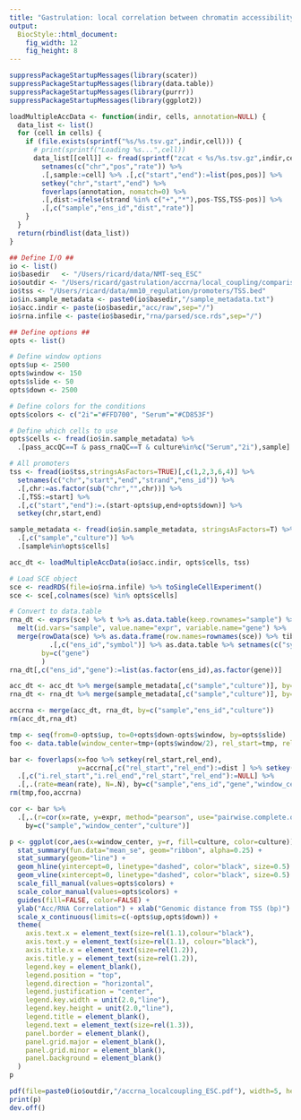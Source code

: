 ```yaml
---
title: "Gastrulation: local correlation between chromatin accessibility and RNA expression in ESC"
output: 
  BiocStyle::html_document: 
    fig_width: 12
    fig_height: 8
---
```


```r
suppressPackageStartupMessages(library(scater))
suppressPackageStartupMessages(library(data.table))
suppressPackageStartupMessages(library(purrr))
suppressPackageStartupMessages(library(ggplot2))
```

<!-- Define functions -->
```r
loadMultipleAccData <- function(indir, cells, annotation=NULL) {
  data_list <- list()
  for (cell in cells) {
    if (file.exists(sprintf("%s/%s.tsv.gz",indir,cell))) {
      # print(sprintf("Loading %s...",cell))
      data_list[[cell]] <- fread(sprintf("zcat < %s/%s.tsv.gz",indir,cell), sep="\t", stringsAsFactors=T) %>%
        setnames(c("chr","pos","rate")) %>%
        .[,sample:=cell] %>% .[,c("start","end"):=list(pos,pos)] %>% 
        setkey("chr","start","end") %>%
        foverlaps(annotation, nomatch=0) %>% 
        .[,dist:=ifelse(strand %in% c("+","*"),pos-TSS,TSS-pos)] %>% 
        .[,c("sample","ens_id","dist","rate")]
    }
  }
  return(rbindlist(data_list))
}
```

<!-- Define I/O and options -->
```r

## Define I/O ##
io <- list()
io$basedir   <- "/Users/ricard/data/NMT-seq_ESC"
io$outdir <- "/Users/ricard/gastrulation/accrna/local_coupling/comparison/ESC/out"
io$tss <- "/Users/ricard/data/mm10_regulation/promoters/TSS.bed"
io$in.sample_metadata <- paste0(io$basedir,"/sample_metadata.txt")
io$acc.indir <- paste(io$basedir,"acc/raw",sep="/")
io$rna.infile <- paste(io$basedir,"rna/parsed/sce.rds",sep="/")

## Define options ##
opts <- list()

# Define window options
opts$up <- 2500
opts$window <- 150
opts$slide <- 50
opts$down <- 2500

# Define colors for the conditions
opts$colors <- c("2i"="#FFD700", "Serum"="#CD853F")

# Define which cells to use
opts$cells <- fread(io$in.sample_metadata) %>% 
  .[pass_accQC==T & pass_rnaQC==T & culture%in%c("Serum","2i"),sample] 
```

<!-- Load gene metadata -->
```r
# All promoters
tss <- fread(io$tss,stringsAsFactors=TRUE)[,c(1,2,3,6,4)] %>%
  setnames(c("chr","start","end","strand","ens_id")) %>%
  .[,chr:=as.factor(sub("chr","",chr))] %>%
  .[,TSS:=start] %>%
  .[,c("start","end"):=.(start-opts$up,end+opts$down)] %>%
  setkey(chr,start,end)
```

<!-- Load sample metadata and define which cells to use -->
```r
sample_metadata <- fread(io$in.sample_metadata, stringsAsFactors=T) %>% 
  .[,c("sample","culture")] %>%
  .[sample%in%opts$cells]
```

<!-- Load accessibility data -->
```r
acc_dt <- loadMultipleAccData(io$acc.indir, opts$cells, tss)
```

<!-- Load RNA expression data -->
```r
# Load SCE object
sce <- readRDS(file=io$rna.infile) %>% toSingleCellExperiment()
sce <- sce[,colnames(sce) %in% opts$cells]

# Convert to data.table
rna_dt <- exprs(sce) %>% t %>% as.data.table(keep.rownames="sample") %>% 
  melt(id.vars="sample", value.name="expr", variable.name="gene") %>%
  merge(rowData(sce) %>% as.data.frame(row.names=rownames(sce)) %>% tibble::rownames_to_column("symbol") %>%
          .[,c("ens_id","symbol")] %>% as.data.table %>% setnames(c("symbol"),c("gene")),
        by=c("gene")
        )
rna_dt[,c("ens_id","gene"):=list(as.factor(ens_id),as.factor(gene))]
```

<!-- Merge data and sample metadata -->
```r
acc_dt <- acc_dt %>% merge(sample_metadata[,c("sample","culture")], by="sample")
rna_dt <- rna_dt %>% merge(sample_metadata[,c("sample","culture")], by="sample")
```

<!-- Merge accessibility and RNA expression data -->
```r
accrna <- merge(acc_dt, rna_dt, by=c("sample","ens_id","culture"))
rm(acc_dt,rna_dt)
```

<!-- Overlap data with windows -->
```r
tmp <- seq(from=0-opts$up, to=0+opts$down-opts$window, by=opts$slide)
foo <- data.table(window_center=tmp+(opts$window/2), rel_start=tmp, rel_end=tmp+opts$window)

bar <- foverlaps(x=foo %>% setkey(rel_start,rel_end),
                 y=accrna[,c("rel_start","rel_end"):=dist ] %>% setkey(rel_start,rel_end)) %>%
  .[,c("i.rel_start","i.rel_end","rel_start","rel_end"):=NULL] %>%
  .[,.(rate=mean(rate), N=.N), by=c("sample","ens_id","gene","window_center","expr","culture")]
rm(tmp,foo,accrna)
```
  
<!-- Compute local correlations -->
```r
cor <- bar %>% 
  .[,.(r=cor(x=rate, y=expr, method="pearson", use="pairwise.complete.obs")),
    by=c("sample","window_center","culture")]
```

<!-- Plot -->
```r
p <- ggplot(cor,aes(x=window_center, y=r, fill=culture, color=culture)) +
  stat_summary(fun.data="mean_se", geom="ribbon", alpha=0.25) +
  stat_summary(geom="line") +
  geom_hline(yintercept=0, linetype="dashed", color="black", size=0.5) +
  geom_vline(xintercept=0, linetype="dashed", color="black", size=0.5) +
  scale_fill_manual(values=opts$colors) +
  scale_color_manual(values=opts$colors) +
  guides(fill=FALSE, color=FALSE) +
  ylab("Acc/RNA Correlation") + xlab("Genomic distance from TSS (bp)") +
  scale_x_continuous(limits=c(-opts$up,opts$down)) +
  theme(
    axis.text.x = element_text(size=rel(1.1),colour="black"),
    axis.text.y = element_text(size=rel(1.1), colour="black"),
    axis.title.x = element_text(size=rel(1.2)),
    axis.title.y = element_text(size=rel(1.2)),
    legend.key = element_blank(),
    legend.position = "top",
    legend.direction = "horizontal",
    legend.justification = "center",
    legend.key.width = unit(2.0,"line"),
    legend.key.height = unit(2.0,"line"),
    legend.title = element_blank(),
    legend.text = element_text(size=rel(1.3)),
    panel.border = element_blank(),
    panel.grid.major = element_blank(),
    panel.grid.minor = element_blank(),
    panel.background = element_blank()
  )
p

pdf(file=paste0(io$outdir,"/accrna_localcoupling_ESC.pdf"), width=5, height=3.5)
print(p)
dev.off()
```


